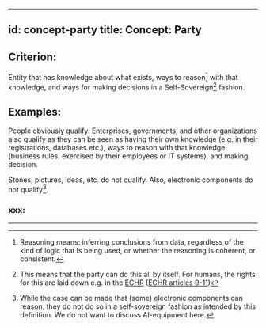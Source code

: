 
---
id: concept-party
title: Concept: Party
---

## Criterion:
Entity that has knowledge about what exists, ways to reason[^1] with that knowledge, and ways for making decisions in a Self-Sovereign[^2] fashion.

## Examples:
People obviously qualify. Enterprises, governments, and other organizations also qualify as they can be seen as having their own knowledge (e.g. in their registrations, databases etc.), ways to reason with that knowledge (business rules, exercised by their employees or IT systems), and making decision. 

Stones, pictures, ideas, etc. do not qualify. Also, electronic components do not qualify[^3].

### xxx:


---
[^1]: Reasoning means: inferring conclusions from data, regardless of the kind of logic that is being used, or whether the reasoning is coherent, or consistent.

[^2]: This means that the party can do this all by itself. For humans, the rights for this are laid down e.g. in the [ECHR](https://www.echr.coe.int "European Convention of Human Rights") ([ECHR articles 9-11](https://www.echr.coe.int/Documents/Convention_ENG.pdf))

[^3]: While the case can be made that (some) electronic components can reason, they do not do so in a self-sovereign fashion as intended by this definition. We do not want to discuss AI-equipment here.